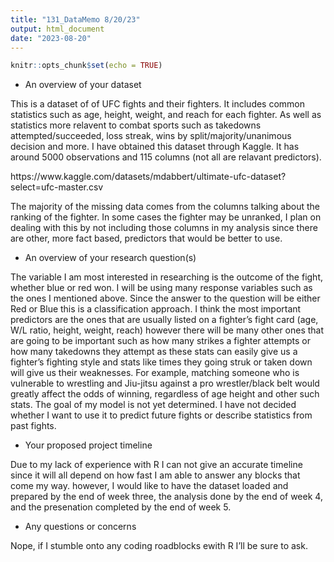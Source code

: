 ```yaml
---
title: "131_DataMemo 8/20/23"
output: html_document
date: "2023-08-20"
---
```


```r
knitr::opts_chunk$set(echo = TRUE)
```

- An overview of your dataset

This is a dataset of of UFC fights and their fighters. It includes common statistics such as age, height, weight, and reach for each fighter. As well as statistics more relavent to combat sports such as takedowns attempted/succeeded, loss streak, wins by split/majority/unanimous decision and more. I have obtained this dataset through Kaggle. It has around 5000 observations and 115 columns (not all are relavant predictors).

https://www.kaggle.com/datasets/mdabbert/ultimate-ufc-dataset?select=ufc-master.csv

The majority of the missing data comes from the columns talking about the ranking of the fighter. In some cases the fighter may be unranked, I plan on dealing with this by not including those columns in my analysis since there are other, more fact based, predictors that would be better to use.



- An overview of your research question(s)

The variable I am most interested in researching is the outcome of the fight, whether blue or red won. I will be using many response variables such as the ones I mentioned above. Since the answer to the question will be either Red or Blue this is a classification approach. I think the most important predictors are the ones that are usually listed on a fighter's fight card (age, W/L ratio, height, weight, reach) however there will be many other ones that are going to be important such as how many strikes a fighter attempts or how many takedowns they attempt as these stats can easily give us a fighter's fighting style and stats like times they going struk or taken down will give us their weaknesses. For example, matching someone who is vulnerable to wrestling and Jiu-jitsu against a pro wrestler/black belt would greatly affect the odds of winning, regardless of age height and other such stats. The goal of my model is not yet determined. I have not decided whether I want to use it to predict future fights or describe statistics from past fights.



- Your proposed project timeline

Due to my lack of experience with R I can not give an accurate timeline since it will all depend on how fast I am able to answer any blocks that come my way. however, I would like to have the dataset loaded and prepared by the end of week three, the analysis done by the end of week 4, and the presenation completed by the end of week 5.



- Any questions or concerns

Nope, if I stumble onto any coding roadblocks ewith R I'll be sure to ask.